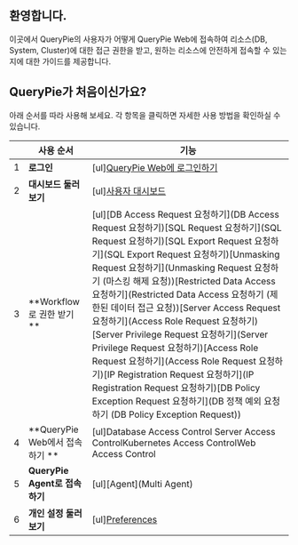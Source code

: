 ## 환영합니다.
이곳에서 QueryPie의 사용자가 어떻게 QueryPie Web에 접속하여 리소스(DB, System, Cluster)에 대한 접근 권한을 받고, 원하는 리소스에 안전하게 접속할 수 있는지에 대한 가이드를 제공합니다.



## QueryPie가 처음이신가요?
아래 순서를 따라 사용해 보세요. 각 항목을 클릭하면 자세한 사용 방법을 확인하실 수 있습니다.

|   |  **사용 순서**                 |  **기능**                                                                                                                                                                                                                                                                                                                                                                                                                                                                                                                                                                                             |
| - | -------------------------- | --------------------------------------------------------------------------------------------------------------------------------------------------------------------------------------------------------------------------------------------------------------------------------------------------------------------------------------------------------------------------------------------------------------------------------------------------------------------------------------------------------------------------------------------------------------------------------------------------- |
| 1 |  **로그인**                   | [ul][QueryPie Web에 로그인하기](https://chequer.atlassian.net/wiki/spaces/QM/pages/578945174/My+Dashboard#QueryPie-Web%EC%97%90-%EB%A1%9C%EA%B7%B8%EC%9D%B8%ED%95%98%EA%B8%B0)                                                                                                                                                                                                                                                                                                                                                                                                                            |
| 2 |  **대시보드 둘러보기**             | [ul][사용자 대시보드](https://chequer.atlassian.net/wiki/spaces/QM/pages/578945174/My+Dashboard#%EC%82%AC%EC%9A%A9%EC%9E%90-%EB%8C%80%EC%8B%9C%EB%B3%B4%EB%93%9C)                                                                                                                                                                                                                                                                                                                                                                                                                                          |
| 3 |  **Workflow로 권한 받기 **      | [ul][DB Access Request 요청하기](DB Access Request 요청하기)[SQL Request 요청하기](SQL Request 요청하기)[SQL Export Request 요청하기](SQL Export Request 요청하기)[Unmasking Request 요청하기](Unmasking Request 요청하기 (마스킹 해제 요청))[Restricted Data Access 요청하기](Restricted Data Access 요청하기 (제한된 데이터 접근 요청))[Server Access Request 요청하기](Access Role Request 요청하기)[Server Privilege Request 요청하기](Server Privilege Request 요청하기)[Access Role Request 요청하기](Access Role Request 요청하기)[IP Registration Request 요청하기](IP Registration Request 요청하기)[DB Policy Exception Request 요청하기](DB 정책 예외 요청하기 (DB Policy Exception Request)) |
| 4 |  **QueryPie Web에서 접속하기 **  | [ul]Database Access Control Server Access ControlKubernetes Access ControlWeb Access Control                                                                                                                                                                                                                                                                                                                                                                                                                                                                                                        |
| 5 |  **QueryPie Agent로 접속하기**  | [ul][Agent](Multi Agent)                                                                                                                                                                                                                                                                                                                                                                                                                                                                                                                                                                            |
| 6 |  **개인 설정 둘러보기**            | [ul][Preferences](Preferences)                                                                                                                                                                                                                                                                                                                                                                                                                                                                                                                                                                      |


